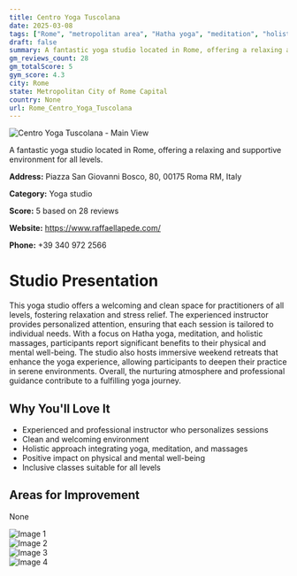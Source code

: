 ```yaml
---
title: Centro Yoga Tuscolana
date: 2025-03-08
tags: ["Rome", "metropolitan area", "Hatha yoga", "meditation", "holistic", "welcoming", "relaxing", "Rome"]  
draft: false
summary: A fantastic yoga studio located in Rome, offering a relaxing and supportive environment for all levels.
gm_reviews_count: 28
gm_totalScore: 5
gym_score: 4.3
city: Rome
state: Metropolitan City of Rome Capital
country: None
url: Rome_Centro_Yoga_Tuscolana
---
```


<div className="aspect-[16/9] relative my-8">
  <img 
    src="https://lh5.googleusercontent.com/p/AF1QipMBAbIT3YMESWbrXiFXaRsX8gU4Zdv3drL72U7o=w1920-h1080-k-no"
    alt="Centro Yoga Tuscolana - Main View"
    className="object-cover absolute inset-0 w-full h-full rounded-lg"
  />
</div>

A fantastic yoga studio located in Rome, offering a relaxing and supportive environment for all levels.

**Address:** Piazza San Giovanni Bosco, 80, 00175 Roma RM, Italy

**Category:** Yoga studio

**Score:** 5 based on 28 reviews

**Website:** https://www.raffaellapede.com/

**Phone:** +39 340 972 2566

# Studio Presentation

This yoga studio offers a welcoming and clean space for practitioners of all levels, fostering relaxation and stress relief. The experienced instructor provides personalized attention, ensuring that each session is tailored to individual needs. With a focus on Hatha yoga, meditation, and holistic massages, participants report significant benefits to their physical and mental well-being. The studio also hosts immersive weekend retreats that enhance the yoga experience, allowing participants to deepen their practice in serene environments. Overall, the nurturing atmosphere and professional guidance contribute to a fulfilling yoga journey.

## Why You'll Love It

- Experienced and professional instructor who personalizes sessions
- Clean and welcoming environment
- Holistic approach integrating yoga, meditation, and massages
- Positive impact on physical and mental well-being
- Inclusive classes suitable for all levels

## Areas for Improvement

None

<div className="grid grid-cols-1 xl:grid-cols-2 gap-4 my-8">
<div className="aspect-[4/3] relative"><img src="https://lh5.googleusercontent.com/p/AF1QipMaX41p1BDLyopNUG0xGbbswG3QFSoc5QxkkjmA=w1920-h1080-k-no" alt="Image 1" className="object-cover absolute inset-0 w-full h-full rounded-lg" /></div>
<div className="aspect-[4/3] relative"><img src="https://lh5.googleusercontent.com/p/AF1QipNLvSCw24yf1GwP9QWwfiHr0ZOmUjTVfCT-DMxT=w1920-h1080-k-no" alt="Image 2" className="object-cover absolute inset-0 w-full h-full rounded-lg" /></div>
<div className="aspect-[4/3] relative"><img src="https://lh5.googleusercontent.com/p/AF1QipMav6AKQCq0Phcs8QmN19SmoirhWaY18YEJeTS6=w1920-h1080-k-no" alt="Image 3" className="object-cover absolute inset-0 w-full h-full rounded-lg" /></div>
<div className="aspect-[4/3] relative"><img src="https://lh5.googleusercontent.com/p/AF1QipN_DuVsOwHSGHbVlsC25qPopJcTybMB6fuy0QfW=w1920-h1080-k-no" alt="Image 4" className="object-cover absolute inset-0 w-full h-full rounded-lg" /></div>
</div>